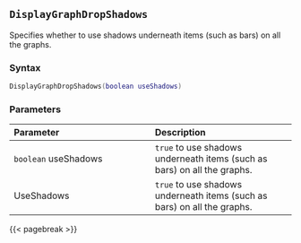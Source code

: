 ## `DisplayGraphDropShadows` {#batch-displaygraphdropshadows}

Specifies whether to use shadows underneath items (such as bars) on all the graphs.

### Syntax {-}

``` .lua
DisplayGraphDropShadows(boolean useShadows)
```

### Parameters {-}

**Parameter** | **Description**
| :-- | :-- |
`boolean` useShadows | `true` to use shadows underneath items (such as bars) on all the graphs.
UseShadows | `true` to use shadows underneath items (such as bars) on all the graphs.

{{< pagebreak >}}